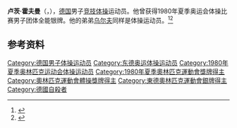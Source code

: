 {{NoteTA|G1=Sports}}
'''卢茨·霍夫曼'''（{{lang-de|Lutz Hoffmann}}，{{bd|1959年|1月30日|1997年|12月5日}}），[[德国|德国]]男子[[竞技体操|竞技体操]]运动员。他曾获得1980年夏季奥运会体操比赛男子团体全能银牌。他的弟弟[[乌尔夫·霍夫曼|乌尔夫]]同样是体操运动员。<ref>{{Cite web|title=Lutz HOFFMANN|url=https://www.olympic.org/lutz-hoffmann|accessdate=2021-03-27|work=International Olympic Committee}}</ref><ref name=sref>{{cite Sports-Reference |name=Lutz Hoffmann |url=https://www.sports-reference.com/olympics/athletes/ho/lutz-hoffmann-1.html |archive-url=https://web.archive.org/web/20200418023033/https://www.sports-reference.com/olympics/athletes/ho/lutz-hoffmann-1.html |archive-date=2020-04-18 |accessdate=2012-06-30 |title=存档副本 |dead-url=yes }}</ref>

== 参考资料 ==
{{reflist}}

{{Authority control}}
{{DEFAULTSORT:Hoffmann, Lutz}}
[[Category:德国男子体操运动员|Category:德国男子体操运动员]]
[[Category:东德奥运体操运动员|Category:东德奥运体操运动员]]
[[Category:1980年夏季奥林匹克运动会体操运动员|Category:1980年夏季奥林匹克运动会体操运动员]]
[[Category:1980年夏季奧林匹克運動會獎牌得主|Category:1980年夏季奧林匹克運動會獎牌得主]]
[[Category:奧林匹克運動會體操獎牌得主|Category:奧林匹克運動會體操獎牌得主]]
[[Category:東德奧林匹克運動會銀牌得主|Category:東德奧林匹克運動會銀牌得主]]
[[Category:德國自殺者|Category:德國自殺者]]